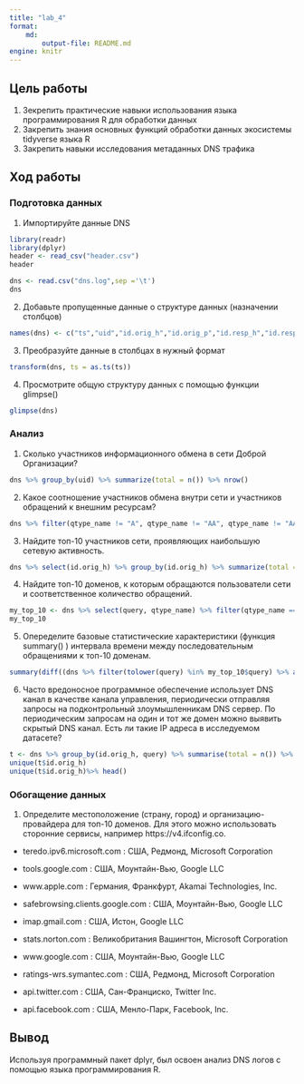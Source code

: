 ---
title: "lab_4"
format: 
    md:
        output-file: README.md
engine: knitr
---

## Цель работы

1.  Зекрепить практические навыки использования языка программирования R для обработки данных
2.  Закрепить знания основных функций обработки данных экосистемы tidyverse языка R
3.  Закрепить навыки исследования метаданных DNS трафика

## Ход работы

### Подготовка данных

1.  Импортируйте данные DNS

```{r}
library(readr)
library(dplyr)
header <- read_csv("header.csv")
header
```

```{r}
dns <- read.csv("dns.log",sep ='\t')
dns
```

2.  Добавьте пропущенные данные о структуре данных (назначении столбцов)

```{r}
names(dns) <- c("ts","uid","id.orig_h","id.orig_p","id.resp_h","id.resp_p","proto","trans_id","query","qclass","qclass_name","qtype","qtype_name","rcode","rcode_name","AA","TC", "RD","RA","Z","answers","TTLs","rejected")
```

3.  Преобразуйте данные в столбцах в нужный формат

```{r}
transform(dns, ts = as.ts(ts))
```

4.  Просмотрите общую структуру данных с помощью функции glimpse()

```{r}
glimpse(dns)
```

### Анализ

1.  Сколько участников информационного обмена в сети Доброй Организации?

```{r}
dns %>% group_by(uid) %>% summarize(total = n()) %>% nrow()
```

2.  Какое соотношение участников обмена внутри сети и участников обращений к внешним ресурсам?

```{r}
dns %>% filter(qtype_name != "A", qtype_name != "AA", qtype_name != "AAA", qtype_name != "AAAA") %>% group_by(uid) %>% summarize(total = n()) %>% nrow() / dns %>% filter(qtype_name == "A"|qtype_name == "AA"| qtype_name == "AAA" | qtype_name == "AAAA") %>% group_by(uid) %>% summarize(total = n()) %>% nrow()
```

3.  Найдите топ-10 участников сети, проявляющих наибольшую сетевую активность.

```{r}
dns %>% select(id.orig_h) %>% group_by(id.orig_h) %>% summarize(total = n()) %>% arrange(desc(total)) %>% head(10)
```

4.  Найдите топ-10 доменов, к которым обращаются пользователи сети и соответственное количество обращений.

```{r}
my_top_10 <- dns %>% select(query, qtype_name) %>% filter(qtype_name == "A"|qtype_name == "AA"| qtype_name == "AAA" | qtype_name == "AAAA") %>% group_by(query) %>% summarize(total = n()) %>% arrange(desc(total)) %>% head(10)
my_top_10
```

5.  Опеределите базовые статистические характеристики (функция summary() ) интервала времени между последовательным обращениями к топ-10 доменам.

```{r}
summary(diff((dns %>% filter(tolower(query) %in% my_top_10$query) %>% arrange(ts))$ts))
```

6.  Часто вредоносное программное обеспечение использует DNS канал в качестве канала управления, периодически отправляя запросы на подконтрольный злоумышленникам DNS сервер. По периодическим запросам на один и тот же домен можно выявить скрытый DNS канал. Есть ли такие IP адреса в исследуемом датасете?

```{r}
t <- dns %>% group_by(id.orig_h, query) %>% summarise(total = n()) %>% filter(total > 1)
unique(t$id.orig_h)
unique(t$id.orig_h)%>% head()
```

### Обогащение данных

1.  Определите местоположение (страну, город) и организацию-провайдера для топ-10 доменов. Для этого можно использовать сторонние сервисы, например https://v4.ifconfig.co.

-   teredo.ipv6.microsoft.com : США, Редмонд, Microsoft Corporation

-   tools.google.com : США, Моунтайн-Вью, Google LLC

-   www.apple.com : Германия, Франкфурт, Akamai Technologies, Inc.

-   safebrowsing.clients.google.com : США, Моунтайн-Вью, Google LLC

-   imap.gmail.com : США, Истон, Google LLC

-   stats.norton.com : Великобритания Вашингтон, Microsoft Corporation

-   www.google.com : США, Моунтайн-Вью, Google LLC

-   ratings-wrs.symantec.com : США, Редмонд, Microsoft Corporation

-   api.twitter.com : США, Сан-Франциско, Twitter Inc.

-   api.facebook.com : США, Менло-Парк, Facebook, Inc.

## Вывод

Используя программный пакет dplyr, был освоен анализ DNS логов с помощью языка программирования R.
